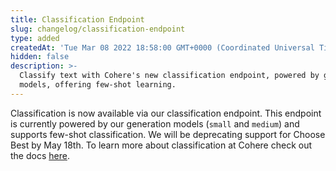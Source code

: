 ```yaml
---
title: Classification Endpoint
slug: changelog/classification-endpoint
type: added
createdAt: 'Tue Mar 08 2022 18:58:00 GMT+0000 (Coordinated Universal Time)'
hidden: false
description: >-
  Classify text with Cohere's new classification endpoint, powered by generation
  models, offering few-shot learning.
---
```

Classification is now available via our classification endpoint. This endpoint is currently powered by our generation models (`small` and `medium`) and supports few-shot classification. We will be deprecating support for Choose Best by May 18th. To learn more about classification at Cohere check out the docs [here](/reference/classify).
